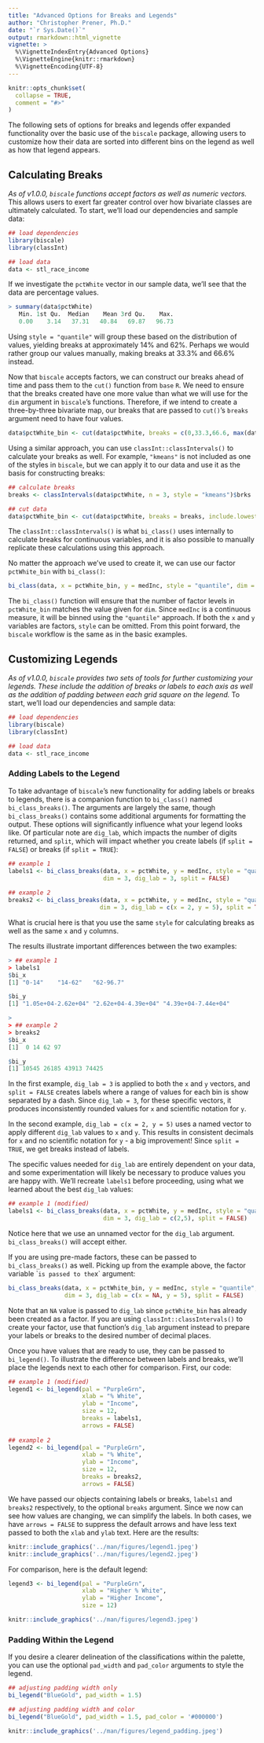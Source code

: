 ```yaml
---
title: "Advanced Options for Breaks and Legends"
author: "Christopher Prener, Ph.D."
date: "`r Sys.Date()`"
output: rmarkdown::html_vignette
vignette: >
  %\VignetteIndexEntry{Advanced Options}
  %\VignetteEngine{knitr::rmarkdown}
  %\VignetteEncoding{UTF-8}
---
```


```r
knitr::opts_chunk$set(
  collapse = TRUE,
  comment = "#>"
)
```

The following sets of options for breaks and legends offer expanded functionality over the basic use of the `biscale` package, allowing users to customize how their data are sorted into different bins on the legend as well as how that legend appears.

## Calculating Breaks
*As of v1.0.0, `biscale` functions accept factors as well as numeric vectors.* This allows users to exert far greater control over how bivariate classes are ultimately calculated. To start, we'll load our dependencies and sample data:

```r
## load dependencies
library(biscale)
library(classInt)

## load data
data <- stl_race_income
```

If we investigate the `pctWhite` vector in our sample data, we'll see that the data are percentage values. 

```r
> summary(data$pctWhite)
   Min. 1st Qu.  Median    Mean 3rd Qu.    Max. 
   0.00    3.14   37.31   40.84   69.87   96.73 
```

Using `style = "quantile"` will group these based on the distribution of values, yielding breaks at approximately 14% and 62%. Perhaps we would rather group our values manually, making breaks at 33.3% and 66.6% instead.

Now that `biscale` accepts factors, we can construct our breaks ahead of time and pass them to the `cut()` function from `base` `R`. We need to ensure that the breaks created have one more value than what we will use for the `dim` argument in `biscale`'s functions. Therefore, if we intend to create a three-by-three bivariate map, our breaks that are passed to `cut()`'s `breaks` argument need to have four values.

```r
data$pctWhite_bin <- cut(data$pctWhite, breaks = c(0,33.3,66.6, max(data$pctWhite)), include.lowest = TRUE)
```

Using a similar approach, you can use `classInt::classIntervals()` to calculate your breaks as well. For example, `"kmeans"` is not included as one of the styles in `biscale`, but we can apply it to our data and use it as the basis for constructing breaks:

```r
## calculate breaks
breaks <- classIntervals(data$pctWhite, n = 3, style = "kmeans")$brks

## cut data
data$pctWhite_bin <- cut(data$pctWhite, breaks = breaks, include.lowest = TRUE)
```

The `classInt::classIntervals()` is what `bi_class()` uses internally to calculate breaks for continuous variables, and it is also possible to manually replicate these calculations using this approach.

No matter the approach we've used to create it, we can use our factor `pctWhite_bin` with `bi_class()`:

```r
bi_class(data, x = pctWhite_bin, y = medInc, style = "quantile", dim = 3)
```

The `bi_class()` function will ensure that the number of factor levels in `pctWhite_bin` matches the value given for `dim`. Since `medInc` is a continuous measure, it will be binned using the `"quantile"` approach. If both the `x` and `y` variables are factors, `style` can be omitted. From this point forward, the `biscale` workflow is the same as in the basic examples.

## Customizing Legends
*As of v1.0.0, `biscale` provides two sets of tools for further customizing your legends. These include the addition of breaks or labels to each axis as well as the addition of padding between each grid square on the legend.* To start, we'll load our dependencies and sample data:

```r
## load dependencies
library(biscale)
library(classInt)

## load data
data <- stl_race_income
```

### Adding Labels to the Legend
To take advantage of `biscale`'s new functionality for adding labels or breaks to legends, there is a companion function to `bi_class()` named `bi_class_breaks()`. The arguments are largely the same, though `bi_class_breaks()` contains some additional arguments for formatting the output. These options will significantly influence what your legend looks like. Of particular note are `dig_lab`, which impacts the number of digits returned, and `split`, which will impact whether you create labels (if `split = FALSE`) or breaks (if `split = TRUE`):

```r
## example 1
labels1 <- bi_class_breaks(data, x = pctWhite, y = medInc, style = "quantile", 
                           dim = 3, dig_lab = 3, split = FALSE)
                          
## example 2
breaks2 <- bi_class_breaks(data, x = pctWhite, y = medInc, style = "quantile", 
                          dim = 3, dig_lab = c(x = 2, y = 5), split = TRUE)
```

What is crucial here is that you use the same `style` for calculating breaks as well as the same `x` and `y` columns.

The results illustrate important differences between the two examples:

```r
> ## example 1
> labels1
$bi_x
[1] "0-14"    "14-62"   "62-96.7"

$bi_y
[1] "1.05e+04-2.62e+04" "2.62e+04-4.39e+04" "4.39e+04-7.44e+04"

> 
> ## example 2
> breaks2
$bi_x
[1]  0 14 62 97

$bi_y
[1] 10545 26185 43913 74425
```

In the first example, `dig_lab = 3` is applied to both the `x` and `y` vectors, and `split = FALSE` creates labels where a range of values for each bin is show separated by a dash. Since `dig_lab = 3`, for these specific vectors, it produces inconsistently rounded values for `x` and scientific notation for `y`. 

In the second example, `dig_lab = c(x = 2, y = 5)` uses a named vector to apply different `dig_lab` values to `x` and `y`. This results in consistent decimals for `x` and no scientific notation for `y` - a big improvement! Since `split = TRUE`, we get breaks instead of labels.

The specific values needed for `dig_lab` are entirely dependent on your data, and some experimentation will likely be necessary to produce values you are happy with. We'll recreate `labels1` before proceeding, using what we learned about the best `dig_lab` values:

```r
## example 1 (modified)
labels1 <- bi_class_breaks(data, x = pctWhite, y = medInc, style = "quantile", 
                           dim = 3, dig_lab = c(2,5), split = FALSE)
```

Notice here that we use an unnamed vector for the `dig_lab` argument. `bi_class_breaks()` will accept either.

If you are using pre-made factors, these can be passed to `bi_class_breaks()` as well. Picking up from the example above, the factor variable `` is passed to the `x` argument:

```r
bi_class_breaks(data, x = pctWhite_bin, y = medInc, style = "quantile",
                dim = 3, dig_lab = c(x = NA, y = 5), split = FALSE)
```

Note that an `NA` value is passed to `dig_lab` since `pctWhite_bin` has already been created as a factor. If you are using `classInt::classIntervals()` to create your factor, use that function's `dig_lab` argument instead to prepare your labels or breaks to the desired number of decimal places.

Once you have values that are ready to use, they can be passed to `bi_legend()`. To illustrate the difference between labels and breaks, we'll place the legends next to each other for comparison. First, our code:

```r
## example 1 (modified)
legend1 <- bi_legend(pal = "PurpleGrn",
                     xlab = "% White",
                     ylab = "Income",
                     size = 12,
                     breaks = labels1,
                     arrows = FALSE)
                     
## example 2
legend2 <- bi_legend(pal = "PurpleGrn",
                     xlab = "% White",
                     ylab = "Income",
                     size = 12,
                     breaks = breaks2,
                     arrows = FALSE)
```

We have passed our objects containing labels or breaks, `labels1` and `breaks2` respectively, to the optional `breaks` argument. Since we now can see how values are changing, we can simplify the labels. In both cases, we have `arrows = FALSE` to suppress the default arrows and have less text passed to both the `xlab` and `ylab` text. Here are the results:

```r
knitr::include_graphics('../man/figures/legend1.jpeg')
knitr::include_graphics('../man/figures/legend2.jpeg')
```

For comparison, here is the default legend:

```r
legend3 <- bi_legend(pal = "PurpleGrn",
                     xlab = "Higher % White",
                     ylab = "Higher Income",
                     size = 12) 
```
```r
knitr::include_graphics('../man/figures/legend3.jpeg')
```

### Padding Within the Legend
If you desire a clearer delineation of the classifications within the palette, you can use the optional `pad_width` and `pad_color` arguments to style the legend.

```r
## adjusting padding width only
bi_legend("BlueGold", pad_width = 1.5)

## adjusting padding width and color
bi_legend("BlueGold", pad_width = 1.5, pad_color = '#000000')
```
```r
knitr::include_graphics('../man/figures/legend_padding.jpeg')
```

